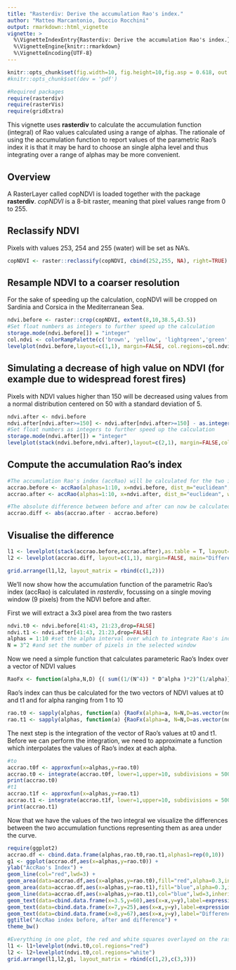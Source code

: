 ```yaml
---
title: "Rasterdiv: Derive the accumulation Rao's index."
author: "Matteo Marcantonio, Duccio Rocchini"
output: rmarkdown::html_vignette
vignette: >
  %\VignetteIndexEntry{Rasterdiv: Derive the accumulation Rao's index.}
  %\VignetteEngine{knitr::rmarkdown}
  %\VignetteEncoding{UTF-8}
---
```



```r
knitr::opts_chunk$set(fig.width=10, fig.height=10,fig.asp = 0.618, out.width = "95%", fig.align = "center", fig.dpi = 150, collapse = FALSE, comment = "#") 
#knitr::opts_chunk$set(dev = 'pdf')
```

```r
#Required packages
require(rasterdiv)
require(rasterVis)
require(gridExtra)
```

This vignette uses **rasterdiv** to calculate the accumulation function (integral) of Rao values calculated using a range of alphas. The rationale of using the accumulation function to report values of the parametric Rao's index it is that it may be hard to choose an single alpha level and thus integrating over a range of alphas may be more convenient.

## Overview
A RasterLayer called copNDVI is loaded together with the package **rasterdiv**. *copNDVI* is a 8-bit raster, meaning that pixel values range from 0 to 255.

## Reclassify NDVI 
Pixels with values 253, 254 and 255 (water) will be set as NA's.

```r
copNDVI <- raster::reclassify(copNDVI, cbind(252,255, NA), right=TRUE)

```

## Resample NDVI to a coarser resolution 
For the sake of speeding up the calculation, copNDVI will be cropped on Sardinia and Corsica in the Mediterranean Sea.

```r
ndvi.before <- raster::crop(copNDVI, extent(8,10,38.5,43.5))
#Set float numbers as integers to further speed up the calculation
storage.mode(ndvi.before[]) = "integer"
col.ndvi <- colorRampPalette(c('brown', 'yellow', 'lightgreen','green', "darkgreen"))
levelplot(ndvi.before,layout=c(1,1), margin=FALSE, col.regions=col.ndvi,main="copNDVI cropped")
```

## Simulating a decrease of high value on NDVI (for example due to widespread forest fires) 
Pixels with NDVI values higher than 150 will be decreased using values from a normal distribution centered on 50 with a standard deviation of 5.

```r
ndvi.after <- ndvi.before
ndvi.after[ndvi.after>=150] <- ndvi.after[ndvi.after>=150] - as.integer(rnorm(length(ndvi.after[ndvi.after>=150]),mean=50,sd=5))
#Set float numbers as integers to further speed up the calculation
storage.mode(ndvi.after[]) = "integer"
levelplot(stack(ndvi.before,ndvi.after),layout=c(2,1), margin=FALSE,col.regions=col.ndvi,main="copNDVI", names.attr=c("Before", "After"))
```

## Compute the accumulation Rao's index
```r
#The accumulation Rao's index (accRao) will be calculated for the two images and for each pixel using alphas ranging from 1 to 10.
accrao.before <- accRao(alphas=1:10, x=ndvi.before, dist_m="euclidean", window=3, method="classic", rasterAUC=TRUE, na.tolerance=0.4, np=1)
accrao.after <- accRao(alphas=1:10, x=ndvi.after, dist_m="euclidean", window=3, method="classic", rasterAUC=TRUE, na.tolerance=0.4, np=1)

#The absolute difference between before and after can now be calculated
accrao.diff <- abs(accrao.after - accrao.before)
```

## Visualise the difference
```r
l1 <- levelplot(stack(accrao.before,accrao.after),as.table = T, layout=c(0,2,1), margin=FALSE,col.regions=col.ndvi, names.attr=c("Before", "After"),main="AccRao index from copNDVI")
l2 <- levelplot(accrao.diff, layout=c(1,1), margin=FALSE, main="Difference")

grid.arrange(l1,l2, layout_matrix = rbind(c(1,2)))
```

We'll now show how the accumulation function of the parametric Rao's index (accRao) is calculated in *rasterdiv*, focussing on a single moving window (9 pixels) from the NDVI before and after.

First we will extract a 3x3 pixel area from the two rasters 

```r
ndvi.t0 <- ndvi.before[41:43, 21:23,drop=FALSE]
ndvi.t1 <- ndvi.after[41:43, 21:23,drop=FALSE]
alphas = 1:10 #set the alpha interval over which to integrate Rao's index
N = 3^2 #and set the number of pixels in the selected window
```


Now we need a simple function that calculates parameteric Rao's Index over a vector of NDVI values
```r
RaoFx <- function(alpha,N,D) {( sum((1/(N^4)) * D^alpha )*2)^(1/alpha)}
```

Rao's index can thus be calculated for the two vectors of NDVI values at t0 and t1 and for alpha ranging from 1 to 10
```r
rao.t0 <- sapply(alphas, function(a) {RaoFx(alpha=a, N=N,D=as.vector(ndvi.t0))})
rao.t1 <- sapply(alphas, function(a) {RaoFx(alpha=a, N=N,D=as.vector(ndvi.t1))})
```

The next step is the integration of the vector of Rao's values at t0 and t1. Before we can perform the integration, we need to approximate a function which interpolates the values of Rao's index at each alpha.

```r
#to
accrao.t0f <- approxfun(x=alphas,y=rao.t0)
accrao.t0 <- integrate(accrao.t0f, lower=1,upper=10, subdivisions = 500)
print(accrao.t0)
#t1
accrao.t1f <- approxfun(x=alphas,y=rao.t1)
accrao.t1 <- integrate(accrao.t1f, lower=1,upper=10, subdivisions = 500)
print(accrao.t1)
```

Now that we have the values of the two integral we visualize the differences between the two accumulation functions representing them as area under the curve.

```r
require(ggplot2)
accrao.df <- cbind.data.frame(alphas,rao.t0,rao.t1,alphas1=rep(0,10))
g1 <- ggplot(accrao.df,aes(x=alphas,y=rao.t0)) + 
ylab("AccRao's Index") +
geom_line(col="red",lwd=3) +
geom_area(data=accrao.df,aes(x=alphas,y=rao.t0),fill="red",alpha=0.3,inherit.aes=FALSE) +
geom_area(data=accrao.df,aes(x=alphas,y=rao.t1),fill="blue",alpha=0.3,inherit.aes=FALSE) +
geom_line(data=accrao.df,aes(x=alphas,y=rao.t1),col="blue",lwd=3,inherit.aes=FALSE) +
geom_text(data=cbind.data.frame(x=3.5,y=60),aes(x=x,y=y),label=expression(integral((frac(1, N^4) %.% D^alpha)^(frac(1,alpha)) * dx == 456, alpha==0, 10)),col="red",cex=5,inherit.aes=FALSE) +
geom_text(data=cbind.data.frame(x=7,y=25),aes(x=x,y=y),label=expression(integral((frac(1, N^4) %.% D^alpha)^(frac(1,alpha)) * dx == 343, alpha==0, 10)),col="blue",cex=5,inherit.aes=FALSE) +
geom_text(data=cbind.data.frame(x=8,y=67),aes(x=x,y=y),label="Difference = 113",col="black",cex=4,angle=20,inherit.aes=FALSE) +
ggtitle("AccRao index before, after and difference") +
theme_bw()

#Everything in one plot, the red and white squares overlayed on the rasters represent the moving window selected for the exercise. 
l1 <- l1+levelplot(ndvi.t0,col.regions="red")
l2 <- l2+levelplot(ndvi.t0,col.regions="white")
grid.arrange(l1,l2,g1, layout_matrix = rbind(c(1,2),c(3,3)))
```